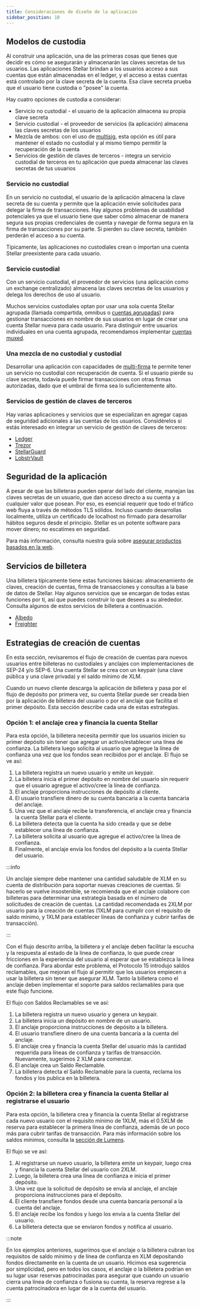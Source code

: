 ```yaml
---
title: Consideraciones de diseño de la aplicación
sidebar_position: 10
---
```


## Modelos de custodia

Al construir una aplicación, una de las primeras cosas que tienes que decidir es cómo se asegurarán y almacenarán las claves secretas de tus usuarios. Las aplicaciones Stellar brindan a los usuarios acceso a sus cuentas que están almacenadas en el ledger, y el acceso a estas cuentas está controlado por la clave secreta de la cuenta. Esa clave secreta prueba que el usuario tiene custodia o "posee" la cuenta.

Hay cuatro opciones de custodia a considerar:

- Servicio no custodial - el usuario de la aplicación almacena su propia clave secreta
- Servicio custodial - el proveedor de servicios (la aplicación) almacena las claves secretas de los usuarios
- Mezcla de ambos: con el uso de [multisig](../../learn/fundamentals/transactions/signatures-multisig.mdx), esta opción es útil para mantener el estado no custodial y al mismo tiempo permitir la recuperación de la cuenta
- Servicios de gestión de claves de terceros - integra un servicio custodial de terceros en tu aplicación que pueda almacenar las claves secretas de tus usuarios

### Servicio no custodial

En un servicio no custodial, el usuario de la aplicación almacena la clave secreta de su cuenta y permite que la aplicación envíe solicitudes para delegar la firma de transacciones. Hay algunos problemas de usabilidad potenciales ya que el usuario tiene que saber cómo almacenar de manera segura sus propias credenciales de cuenta y navegar de forma segura en la firma de transacciones por su parte. Si pierden su clave secreta, también perderán el acceso a su cuenta.

Típicamente, las aplicaciones no custodiales crean o importan una cuenta Stellar preexistente para cada usuario.

### Servicio custodial

Con un servicio custodial, el proveedor de servicios (una aplicación como un exchange centralizado) almacena las claves secretas de los usuarios y delega los derechos de uso al usuario.

Muchos servicios custodiales optan por usar una sola cuenta Stellar agrupada (llamada compartida, omnibus o [cuentas agrupadas](../guides/transactions/pooled-accounts-muxed-accounts-memos.mdx)) para gestionar transacciones en nombre de sus usuarios en lugar de crear una cuenta Stellar nueva para cada usuario. Para distinguir entre usuarios individuales en una cuenta agrupada, recomendamos implementar [cuentas muxed](../guides/transactions/pooled-accounts-muxed-accounts-memos.mdx).

### Una mezcla de no custodial y custodial

Desarrollar una aplicación con capacidades de [multi-firma](../../learn/fundamentals/transactions/signatures-multisig.mdx) te permite tener un servicio no custodial con recuperación de cuenta. Si el usuario pierde su clave secreta, todavía puede firmar transacciones con otras firmas autorizadas, dado que el umbral de firma sea lo suficientemente alto.

### Servicios de gestión de claves de terceros​

Hay varias aplicaciones y servicios que se especializan en agregar capas de seguridad adicionales a las cuentas de los usuarios. Considérelos si estás interesado en integrar un servicio de gestión de claves de terceros:

- [Ledger](https://www.ledger.com/)
- [Trezor](https://trezor.io/)
- [StellarGuard](https://stellarguard.me/)
- [LobstrVault](https://vault.lobstr.co/)

## Seguridad de la aplicación

A pesar de que las billeteras pueden operar del lado del cliente, manejan las claves secretas de un usuario, que dan acceso directo a su cuenta y a cualquier valor que posean. Por eso, es esencial requerir que todo el tráfico web fluya a través de métodos TLS sólidos. Incluso cuando desarrollas localmente, utiliza un certificado de localhost no firmado para desarrollar hábitos seguros desde el principio. Stellar es un potente software para mover dinero; no escatimes en seguridad.

Para más información, consulta nuestra guía sobre [asegurar productos basados en la web](https://www.stellar.org/developers/guides/walkthroughs/securing-web-projects.html).

## Servicios de billetera

Una billetera típicamente tiene estas funciones básicas: almacenamiento de claves, creación de cuentas, firma de transacciones y consultas a la base de datos de Stellar. Hay algunos servicios que se encargan de todas estas funciones por ti, así que puedes construir lo que desees a su alrededor. Consulta algunos de estos servicios de billetera a continuación.

- [Albedo](https://albedo.link/)
- [Freighter](https://www.freighter.app/)

## Estrategias de creación de cuentas

En esta sección, revisaremos el flujo de creación de cuentas para nuevos usuarios entre billeteras no custodiales y anclajes con implementaciones de SEP-24 y/o SEP-6. Una cuenta Stellar se crea con un keypair (una clave pública y una clave privada) y el saldo mínimo de XLM.

Cuando un nuevo cliente descarga la aplicación de billetera y pasa por el flujo de depósito por primera vez, su cuenta Stellar puede ser creada bien por la aplicación de billetera del usuario o por el anclaje que facilita el primer depósito. Esta sección describe cada una de estas estrategias.

### Opción 1: el anclaje crea y financia la cuenta Stellar​

Para esta opción, la billetera necesita permitir que los usuarios inicien su primer depósito sin tener que agregar un activo/establecer una línea de confianza. La billetera luego solicita al usuario que agregue la línea de confianza una vez que los fondos sean recibidos por el anclaje. El flujo se ve así:

1. La billetera registra un nuevo usuario y emite un keypair.
2. La billetera inicia el primer depósito en nombre del usuario sin requerir que el usuario agregue el activo/cree la línea de confianza.
3. El anclaje proporciona instrucciones de depósito al cliente.
4. El usuario transfiere dinero de su cuenta bancaria a la cuenta bancaria del anclaje.
5. Una vez que el anclaje recibe la transferencia, el anclaje crea y financia la cuenta Stellar para el cliente.
6. La billetera detecta que la cuenta ha sido creada y que se debe establecer una línea de confianza.
7. La billetera solicita al usuario que agregue el activo/cree la línea de confianza.
8. Finalmente, el anclaje envía los fondos del depósito a la cuenta Stellar del usuario.

:::info

Un anclaje siempre debe mantener una cantidad saludable de XLM en su cuenta de distribución para soportar nuevas creaciones de cuentas. Si hacerlo se vuelve insostenible, se recomienda que el anclaje colabore con billeteras para determinar una estrategia basada en el número de solicitudes de creación de cuentas. La cantidad recomendada es 2XLM por usuario para la creación de cuentas (1XLM para cumplir con el requisito de saldo mínimo, y 1XLM para establecer líneas de confianza y cubrir tarifas de transacción).

:::

Con el flujo descrito arriba, la billetera y el anclaje deben facilitar la escucha y la respuesta al estado de la línea de confianza, lo que puede crear fricciones en la experiencia del usuario al esperar que se establezca la línea de confianza. Para abordar este problema, el Protocolo 15 introdujo saldos reclamables, que mejoran el flujo al permitir que los usuarios empiecen a usar la billetera sin tener que asegurar XLM. Tanto la billetera como el anclaje deben implementar el soporte para saldos reclamables para que este flujo funcione.

El flujo con Saldos Reclamables se ve así:

1. La billetera registra un nuevo usuario y genera un keypair.
2. La billetera inicia un depósito en nombre de un usuario.
3. El anclaje proporciona instrucciones de depósito a la billetera.
4. El usuario transfiere dinero de una cuenta bancaria a la cuenta del anclaje.
5. El anclaje crea y financia la cuenta Stellar del usuario más la cantidad requerida para líneas de confianza y tarifas de transacción. Nuevamente, sugerimos 2 XLM para comenzar.
6. El anclaje crea un Saldo Reclamable.
7. La billetera detecta el Saldo Reclamable para la cuenta, reclama los fondos y los publica en la billetera.

### Opción 2: la billetera crea y financia la cuenta Stellar al registrarse el usuario​

Para esta opción, la billetera crea y financia la cuenta Stellar al registrarse cada nuevo usuario con el requisito mínimo de 1XLM, más el 0.5XLM de reserva para establecer la primera línea de confianza, además de un poco más para cubrir tarifas de transacción. Para más información sobre los saldos mínimos, consulta la [sección de Lumens](../../learn/fundamentals/lumens.mdx#minimum-balance).

El flujo se ve así:

1. Al registrarse un nuevo usuario, la billetera emite un keypair, luego crea y financia la cuenta Stellar del usuario con 2XLM.
2. Luego, la billetera crea una línea de confianza e inicia el primer depósito.
3. Una vez que la solicitud de depósito se envía al anclaje, el anclaje proporciona instrucciones para el depósito.
4. El cliente transfiere fondos desde una cuenta bancaria personal a la cuenta del anclaje.
5. El anclaje recibe los fondos y luego los envía a la cuenta Stellar del usuario.
6. La billetera detecta que se enviaron fondos y notifica al usuario.

:::note

En los ejemplos anteriores, sugerimos que el anclaje o la billetera cubran los requisitos de saldo mínimo y de línea de confianza en XLM depositando fondos directamente en la cuenta de un usuario. Hicimos esa sugerencia por simplicidad, pero en todos los casos, el anclaje o la billetera podrían en su lugar usar reservas patrocinadas para asegurar que cuando un usuario cierra una línea de confianza o fusiona su cuenta, la reserva regrese a la cuenta patrocinadora en lugar de a la cuenta del usuario.

:::
